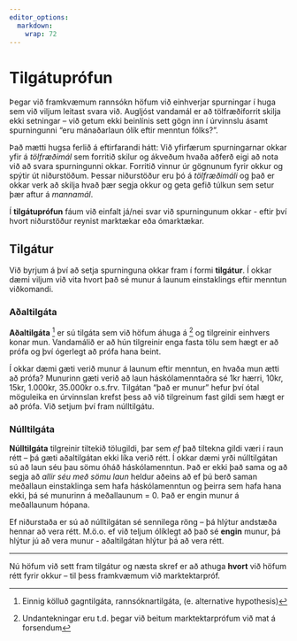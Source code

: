 ```yaml
---
editor_options: 
  markdown: 
    wrap: 72
---
```


# Tilgátuprófun

Þegar við framkvæmum rannsókn höfum við einhverjar spurningar í huga sem
við viljum leitast svara við. Augljóst vandamál er að tölfræðiforrit
skilja ekki setningar -- við getum ekki beinlínis sett gögn inn í
úrvinnslu ásamt spurningunni "eru mánaðarlaun ólík eftir menntun
fólks?".

Það mætti hugsa ferlið á eftirfarandi hátt: Við yfirfærum spurningarnar
okkar yfir á *tölfræðimál* sem forritið skilur og ákveðum hvaða aðferð
eigi að nota við að svara spurningunni okkar. Forritið vinnur úr
gögnunum fyrir okkur og spýtir út niðurstöðum. Þessar niðurstöður eru þó
á *tölfræðimáli* og það er okkar verk að skilja hvað þær segja okkur og
geta gefið túlkun sem setur þær aftur á *mannamál*.

Í **tilgátuprófun** fáum við einfalt já/nei svar við spurningunum
okkar - eftir því hvort niðurstöður reynist marktækar eða ómarktækar.

<!--Tilgátuprófun svarar spurningunni hvort það sé munur -- í kjölfarið viljum við auðvitað vita hve miklu munar og notum þá spá, þar sem úrtakstölur eru notaðar til að spá fyrir um þýðisgildin. -->

## Tilgátur {#cross}

Við byrjum á því að setja spurninguna okkar fram í formi **tilgátur**. Í
okkar dæmi viljum við vita hvort það sé munur á launum einstaklings
eftir menntun viðkomandi.

### Aðaltilgáta

**Aðaltilgáta** [^01-tilgatuprofun-1] er sú tilgáta sem við höfum áhuga
á ^[Undantekningar eru t.d. þegar við beitum marktektarprófum við mat á forsendum] og tilgreinir einhvers konar mun. Vandamálið er að hún tilgreinir enga
fasta tölu sem hægt er að prófa og því ógerlegt að prófa hana beint.

[^01-tilgatuprofun-1]: Einnig kölluð gagntilgáta, rannsóknartilgáta, (e.
    alternative hypothesis)

Í okkar dæmi gæti verið munur á launum eftir menntun, en hvaða mun ætti
að prófa? Munurinn gæti verið að laun háskólamenntaðra sé 1kr hærri,
10kr, 15kr, 1.000kr, 35.000kr o.s.frv. Tilgátan "það er munur" hefur því
ótal möguleika en úrvinnslan krefst þess að við tilgreinum fast gildi
sem hægt er að prófa. Við setjum því fram núlltilgátu.

### Núlltilgáta

**Núlltilgáta** tilgreinir tiltekið tölugildi, þar sem *ef* það tiltekna
gildi væri í raun rétt -- þá gæti aðaltilgátan ekki líka verið rétt. Í
okkar dæmi yrði núlltilgátan sú að laun séu þau sömu óháð
háskólamenntun. Það er ekki það sama og að segja að *allir séu með sömu
laun* heldur aðeins að ef þú berð saman meðallaun einstaklinga sem hafa
háskólamenntun og þeirra sem hafa hana ekki, þá sé munurinn á
meðallaunum = 0. Það er engin munur á meðallaunum hópana.

Ef niðurstaða er sú að núlltilgátan sé sennilega röng -- þá hlýtur
andstæða hennar að vera rétt. M.ö.o. ef við teljum ólíklegt að það sé
**engin** munur, þá hlýtur jú að vera munur - aðaltilgátan hlýtur þá að
vera rétt.

------------------------------------------------------------------------

Nú höfum við sett fram tilgátur og næsta skref er að athuga **hvort**
við höfum rétt fyrir okkur -- til þess framkvæmum við marktektarpróf.
